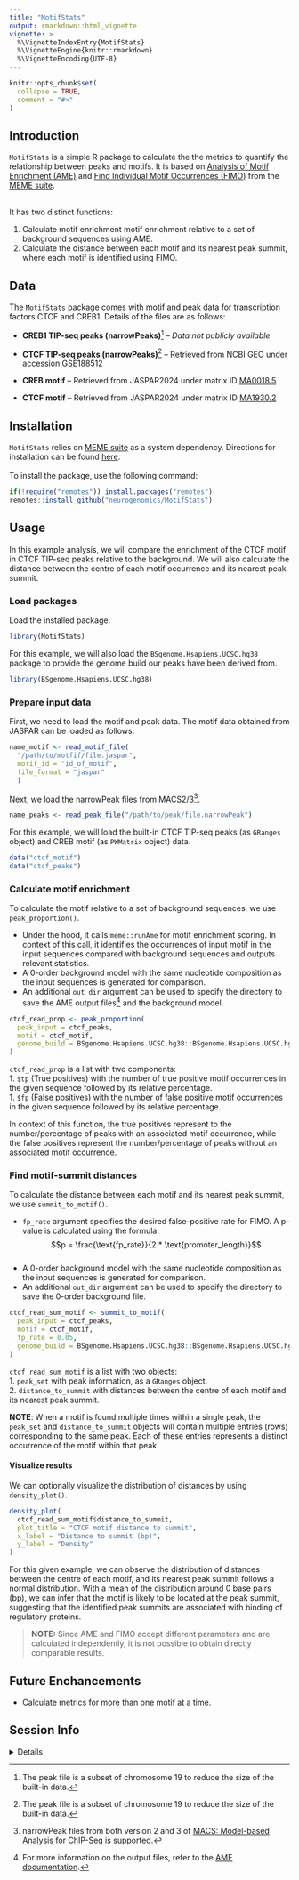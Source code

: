 ```yaml
---
title: "MotifStats"
output: rmarkdown::html_vignette
vignette: >
  %\VignetteIndexEntry{MotifStats}
  %\VignetteEngine{knitr::rmarkdown}
  %\VignetteEncoding{UTF-8}
---
```


```r
knitr::opts_chunk$set(
  collapse = TRUE,
  comment = "#>"
)
```


## Introduction

`MotifStats` is a simple R package to calculate the the metrics to quantify the
relationship between peaks and motifs. It is based on [Analysis of Motif
Enrichment (AME)](https://meme-suite.org/meme/doc/ame.html) and [Find Individual
Motif Occurrences (FIMO)](https://meme-suite.org/meme/doc/fimo.html) from the
[MEME suite](https://meme-suite.org/meme/index.html).  

<br>
It has two distinct functions:

1. Calculate motif enrichment motif enrichment relative to a set of background
sequences using AME.
2. Calculate the distance between each motif and its nearest peak summit, where
each motif is identified using FIMO.


## Data

The `MotifStats` package comes with motif and peak data for transcription
factors CTCF and CREB1. Details of the files are as follows:

- **CREB1 TIP-seq peaks (narrowPeaks)**[^f1]
-- *Data not publicly available*  

- **CTCF TIP-seq peaks (narrowPeaks)**[^f1]
-- Retrieved from NCBI GEO under
accession
[GSE188512](https://www.ncbi.nlm.nih.gov/geo/query/acc.cgi?acc=GSE188512)  

- **CREB motif**
-- Retrieved from JASPAR2024 under matrix ID
[MA0018.5](http://jaspar.genereg.net/matrix/MA0018.5/)  

- **CTCF motif**
-- Retrieved from JASPAR2024 under matrix ID
[MA1930.2](http://jaspar.genereg.net/matrix/MA1930.2/)  


## Installation

`MotifStats` relies on [MEME suite](https://meme-suite.org/meme/index.html) as
a system dependency. Directions for installation can be found [here](https://www.bioconductor.org/packages/release/bioc/vignettes/memes/inst/doc/install_guide.html).  
<br>
To install the package, use the following command:  
```r
if(!require("remotes")) install.packages("remotes")
remotes::install_github("neurogenomics/MotifStats")
```


## Usage

In this example analysis, we will compare the enrichment of the CTCF motif in
CTCF TIP-seq peaks relative to the background. We will also calculate the
distance between the centre of each motif occurrence and its nearest peak
summit.


### Load packages

Load the installed package.
```r
library(MotifStats)
```

For this example, we will also load the `BSgenome.Hsapiens.UCSC.hg38` package to
provide the genome build our peaks have been derived from.
```r
library(BSgenome.Hsapiens.UCSC.hg38)
```


### Prepare input data

First, we need to load the motif and peak data. The motif data obtained from
JASPAR can be loaded as follows:
```r
name_motif <- read_motif_file(
  "/path/to/motfif/file.jaspar",
  motif_id = "id_of_motif",
  file_format = "jaspar"
  )
```

Next, we load the narrowPeak files from MACS2/3[^f2].
```r
name_peaks <- read_peak_file("/path/to/peak/file.narrowPeak")
```

For this example, we will load the built-in CTCF TIP-seq peaks (as `GRanges`
object) and CREB motif (as `PWMatrix` object) data.
```r
data("ctcf_motif")
data("ctcf_peaks")
```


### Calculate motif enrichment

To calculate the motif relative to a set of background sequences, we use
`peak_proportion()`.

- Under the hood, it calls `meme::runAme` for motif
enrichment scoring. In context of this call, it identifies the occurrences of
input motif in the input sequences compared with background sequences and
outputs relevant statistics.
- A 0-order background model with the same nucleotide composition as the input
sequences is generated for comparison.
- An additional `out_dir` argument can be used to specify the
directory to save the AME output files[^f3] and the background model.  

```r
ctcf_read_prop <- peak_proportion(
  peak_input = ctcf_peaks,
  motif = ctcf_motif,
  genome_build = BSgenome.Hsapiens.UCSC.hg38::BSgenome.Hsapiens.UCSC.hg38
)
```

`ctcf_read_prop` is a list with two components:  
1. `$tp` (True positives) with the number of true positive motif occurrences in
the given sequence followed by its relative percentage.  
1. `$fp` (False positives) with the number of false positive motif occurrences
in the given sequence followed by its relative percentage.  

In context of this function, the true positives represent to the
number/percentage of peaks with an associated motif occurrence, while the false
positives represent the number/percentage of peaks without an associated motif
occurrence.  



### Find motif-summit distances

To calculate the distance between each motif and its nearest peak summit, we use
`summit_to_motif()`.  

- `fp_rate` argument specifies the desired false-positive rate for FIMO. A
p-value is calculated using the formula:  
$$p = \frac{\text{fp_rate}}{2 * \text{promoter_length}}$$  
- A 0-order background model with the same nucleotide composition as the input
sequences is generated for comparison.  
- An additional `out_dir` argument can be used to specify the
directory to save the 0-order background file.  

```r
ctcf_read_sum_motif <- summit_to_motif(
  peak_input = ctcf_peaks,
  motif = ctcf_motif,
  fp_rate = 0.05,
  genome_build = BSgenome.Hsapiens.UCSC.hg38::BSgenome.Hsapiens.UCSC.hg38
)
```

`ctcf_read_sum_motif` is a list with two objects:  
1. `peak_set` with peak information, as a `GRanges` object.  
2. `distance_to_summit` with distances between the centre of each motif and its
nearest peak summit.  

**NOTE**: When a motif is found multiple times within a single peak, the
`peak_set` and `distance_to_summit` objects will contain multiple entries (rows)
corresponding to the same peak. Each of these entries represents a distinct
occurrence of the motif within that peak.

#### Visualize results

We can optionally visualize the distribution of distances by using
`density_plot()`.
```r
density_plot(
  ctcf_read_sum_motif$distance_to_summit,
  plot_title = "CTCF motif distance to summit",
  x_label = "Distance to summit (bp)",
  y_label = "Density"
)
```

For this given example, we can observe the distribution of distances between the
centre of each motif, and its nearest peak summit follows a normal distribution.
With a mean of the distribution around 0 base pairs (bp), we can infer that the
motif is likely to be located at the peak summit, suggesting that the identified
peak summits are associated with binding of regulatory proteins.


> **NOTE:** Since AME and FIMO accept different parameters and are calculated
independently, it is not possible to obtain directly comparable results.


## Future Enchancements

- Calculate metrics for more than one motif at a time.  


## Session Info

<details>

```r
sessionInfo()
```

</details>


<!-- Footnotes -->
[^f1]: The peak file is a subset of chromosome 19 to reduce the size of the
built-in data.
[^f2]: narrowPeak files from both version 2 and 3 of [MACS: Model-based Analysis
for ChIP-Seq](https://github.com/macs3-project/MACS) is supported.
[^f3]: For more information on the output files, refer to the
[AME documentation](https://meme-suite.org/meme/doc/ame.html).
